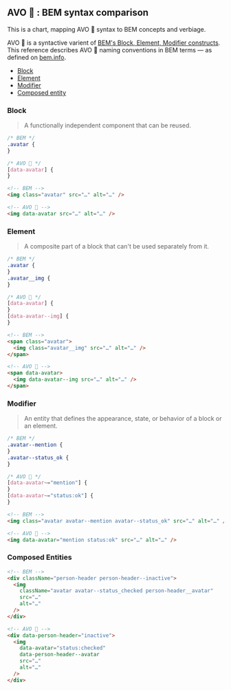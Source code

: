 
<Meta title="Elements/syntax: AVO:BEM comparison" />

## AVO 🥑 : BEM syntax comparison

This is a chart, mapping AVO 🥑 syntax to BEM concepts and verbiage.

AVO 🥑 is a syntactive varient of [BEM's Block, Element, Modifier constructs](https://en.bem.info/methodology/quick-start/).  
This reference describes AVO 🥑 naming conventions in BEM terms — as defined on [bem.info](https://en.bem.info/methodology/quick-start/).

- [Block](#block)
- [Element](#element)
- [Modifier](#modifier)
- [Composed entity](#composed-entities)

### Block

> A functionally independent component that can be reused.

```css
/* BEM */
.avatar {
}

/* AVO 🥑 */
[data-avatar] {
}
```

```html
<!-- BEM -->
<img class="avatar" src="…" alt="…" />

<!-- AVO 🥑 -->
<img data-avatar src="…" alt="…" />
```

### Element

> A composite part of a block that can't be used separately from it.

```css
/* BEM */
.avatar {
}
.avatar__img {
}

/* AVO 🥑 */
[data-avatar] {
}
[data-avatar--img] {
}
```

```html
<!-- BEM -->
<span class="avatar">
  <img class="avatar__img" src="…" alt="…" />
</span>

<!-- AVO 🥑 -->
<span data-avatar>
  <img data-avatar--img src="…" alt="…" />
</span>
```

### Modifier

> An entity that defines the appearance, state, or behavior of a block or an element.

```css
/* BEM */
.avatar--mention {
}
.avatar--status_ok {
}

/* AVO 🥑 */
[data-avatar~="mention"] {
}
[data-avatar~="status:ok"] {
}
```

```html
<!-- BEM -->
<img class="avatar avatar--mention avatar--status_ok" src="…" alt="…" />

<!-- AVO 🥑 -->
<img data-avatar="mention status:ok" src="…" alt="…" />
```

### Composed Entities

```html
<!-- BEM -->
<div className="person-header person-header--inactive">
  <img
    className="avatar avatar--status_checked person-header__avatar"
    src="…"
    alt="…"
  />
</div>

<!-- AVO 🥑 -->
<div data-person-header="inactive">
  <img
    data-avatar="status:checked"
    data-person-header--avatar
    src="…"
    alt="…"
  />
</div>
```
